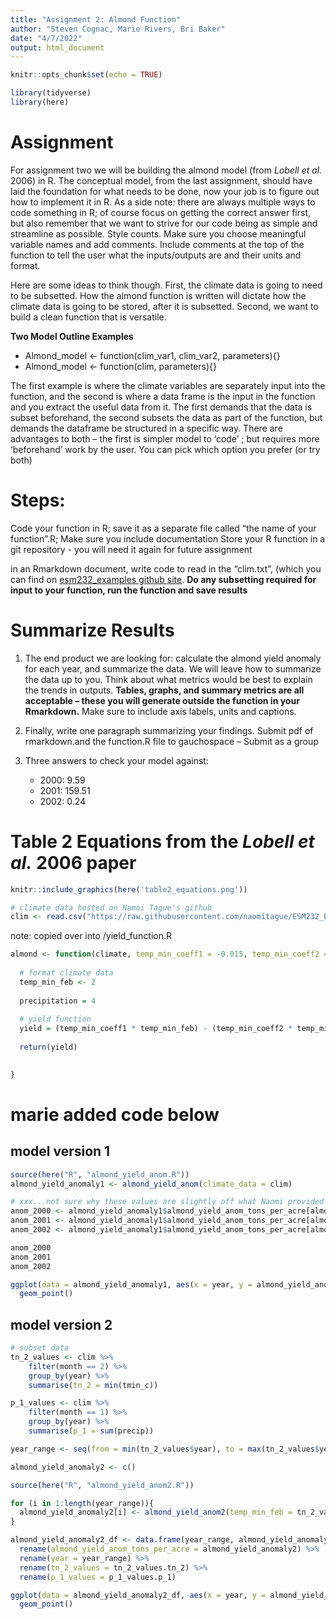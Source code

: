 ```yaml
---
title: "Assignment 2: Almond Function"
author: "Steven Cognac, Marie Rivers, Bri Baker"
date: "4/7/2022"
output: html_document
---
```


```r
knitr::opts_chunk$set(echo = TRUE)

library(tidyverse)
library(here)
```
# Assignment

For assignment two we will be building the almond model (from *Lobell et al.* 2006) in R. The conceptual model, from the last assignment, should have laid the foundation for what needs to be done, now your job is to figure out how to implement it in R. As a side note: there are always multiple ways to code something in R; of course focus on getting the correct answer first, but also remember that we want to strive for our code being as simple and streamline as possible. Style counts. Make sure you choose meaningful variable names and add comments. Include comments at the top of the function to tell the user what the inputs/outputs are and their units and format.

Here are some ideas to think though. First, the climate data is going to need to be subsetted. How the almond function is written will dictate how the climate data is going to be stored, after it is subsetted. Second, we want to build a clean function that is versatile. 

**Two Model Outline Examples**

 - Almond_model <- function(clim_var1, clim_var2, parameters){}
 - Almond_model <- function(clim, parameters){}

The first example is where the climate variables are separately input into the function, and the second is where a data frame is the input in the function and you extract the useful data from it. The first demands that the data is subset beforehand, the second subsets the data as part of the function, but demands the dataframe be structured in a specific way. There are advantages to both – the first is simpler model to ‘code’ ; but requires more ‘beforehand’ work by the user. You can pick which option you prefer (or try both)

# Steps:

Code your function in R; save it as a separate file called “the name of your function”.R; Make sure you include documentation Store your R function in a git repository - you will need it again for future assignment

in an Rmarkdown document, write code to read in the “clim.txt”, (which you can find on [esm232_examples github site](https://github.com/naomitague/ESM232_Examples.git).
**Do any subsetting required for input to your function, run the function and save results**

# Summarize Results

 1. The end product we are looking for: calculate the almond yield anomaly for each year, and summarize the data. We will leave how to summarize the data up to you. Think about what metrics would be best to explain the trends in outputs. **Tables, graphs, and summary metrics are all acceptable – these you will generate outside the function in your Rmarkdown.** Make sure to include axis labels, units and captions.

2. Finally, write one paragraph summarizing your findings. Submit pdf of rmarkdown.and the function.R file to gauchospace – Submit as a group

3. Three answers to check your model against:

    - 2000: 9.59
    - 2001: 159.51
    - 2002: 0.24


# Table 2 Equations from the *Lobell et al.* 2006 paper

```r
knitr::include_graphics(here('table2_equations.png'))
```



```r
# climate data hosted on Namoi Tague's github
clim <- read.csv("https://raw.githubusercontent.com/naomitague/ESM232_Examples/main/Data/clim.txt", sep = " ", header=TRUE)
```


note: copied over into /yield_function.R

```r

almond <- function(climate, temp_min_coeff1 = -0.015, temp_min_coeff2 = 0.0046, precip1 = 0.07, precip2 = 0.0043, intercept = 0.28){
  
  # format climate data
  temp_min_feb <- 2
  
  precipitation = 4
  
  # yield function
  yield = (temp_min_coeff1 * temp_min_feb) - (temp_min_coeff2 * temp_min_feb**2) - (precip1 * precipitation) - (precip2 * precipitation**2) + intercept
  
  return(yield)

  
}

```

# marie added code below
## model version 1
```r
source(here("R", "almond_yield_anom.R"))
almond_yield_anomaly1 <- almond_yield_anom(climate_data = clim)
```

```r
# xxx...not sure why these values are slightly off what Naomi provided
anom_2000 <- almond_yield_anomaly1$almond_yield_anom_tons_per_acre[almond_yield_anomaly1$year == 2000]
anom_2001 <- almond_yield_anomaly1$almond_yield_anom_tons_per_acre[almond_yield_anomaly1$year == 2001]
anom_2002 <- almond_yield_anomaly1$almond_yield_anom_tons_per_acre[almond_yield_anomaly1$year == 2002]

anom_2000
anom_2001
anom_2002
```


```r
ggplot(data = almond_yield_anomaly1, aes(x = year, y = almond_yield_anom_tons_per_acre)) + 
  geom_point()
```

## model version 2
```r
# subset data
tn_2_values <- clim %>% 
    filter(month == 2) %>% 
    group_by(year) %>% 
    summarise(tn_2 = min(tmin_c))

p_1_values <- clim %>% 
    filter(month == 1) %>% 
    group_by(year) %>% 
    summarise(p_1 = sum(precip))
```

```r
year_range <- seq(from = min(tn_2_values$year), to = max(tn_2_values$year), by = 1)
```

```r
almond_yield_anomaly2 <- c()

source(here("R", "almond_yield_anom2.R"))

for (i in 1:length(year_range)){
  almond_yield_anomaly2[i] <- almond_yield_anom2(temp_min_feb = tn_2_values$tn_2[i], precip_total_jan = p_1_values$p_1[i])
}
```

```r
almond_yield_anomaly2_df <- data.frame(year_range, almond_yield_anomaly2, tn_2_values$tn_2, p_1_values$p_1) %>% 
  rename(almond_yield_anom_tons_per_acre = almond_yield_anomaly2) %>% 
  rename(year = year_range) %>% 
  rename(tn_2_values = tn_2_values.tn_2) %>% 
  rename(p_1_values = p_1_values.p_1)
```

```r
ggplot(data = almond_yield_anomaly2_df, aes(x = year, y = almond_yield_anom_tons_per_acre)) + 
  geom_point()
```
